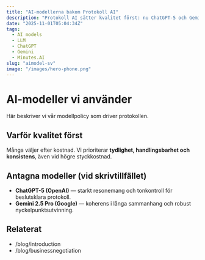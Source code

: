 ```yaml
---
title: "AI-modellerna bakom Protokoll AI"
description: "Protokoll AI sätter kvalitet först: nu ChatGPT-5 och Gemini 2.5 Pro."
date: "2025-11-01T05:04:34Z"
tags:
  - AI models
  - LLM
  - ChatGPT
  - Gemini
  - Minutes.AI
slug: "aimodel-sv"
image: "/images/hero-phone.png"
---
```


# AI-modeller vi använder

Här beskriver vi vår modellpolicy som driver protokollen.

## Varför kvalitet först
Många väljer efter kostnad. Vi prioriterar **tydlighet, handlingsbarhet och konsistens**, även vid högre styckkostnad.

## Antagna modeller (vid skrivtillfället)
- **ChatGPT-5 (OpenAI)** — starkt resonemang och tonkontroll för beslutsklara protokoll.
- **Gemini 2.5 Pro (Google)** — koherens i långa sammanhang och robust nyckelpunktsutvinning.

## Relaterat
- /blog/introduction
- /blog/businessnegotiation
